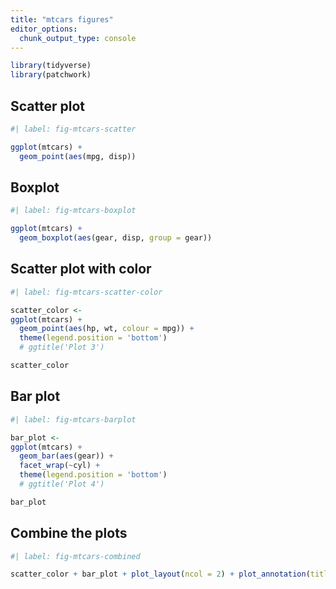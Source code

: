 ```yaml
---
title: "mtcars figures"
editor_options: 
  chunk_output_type: console
---
```



```r
library(tidyverse)
library(patchwork)
```

## Scatter plot


```r
#| label: fig-mtcars-scatter

ggplot(mtcars) + 
  geom_point(aes(mpg, disp)) 

```

## Boxplot

```r
#| label: fig-mtcars-boxplot

ggplot(mtcars) + 
  geom_boxplot(aes(gear, disp, group = gear))

```

## Scatter plot with color

```r
#| label: fig-mtcars-scatter-color

scatter_color <-
ggplot(mtcars) + 
  geom_point(aes(hp, wt, colour = mpg)) + 
  theme(legend.position = 'bottom')
  # ggtitle('Plot 3')

scatter_color
```

## Bar plot

```r
#| label: fig-mtcars-barplot

bar_plot <- 
ggplot(mtcars) + 
  geom_bar(aes(gear)) + 
  facet_wrap(~cyl) + 
  theme(legend.position = 'bottom')
  # ggtitle('Plot 4')

bar_plot
```

## Combine the plots

```r
#| label: fig-mtcars-combined

scatter_color + bar_plot + plot_layout(ncol = 2) + plot_annotation(title = 'Combined plots', tag_levels = 'A')
```




